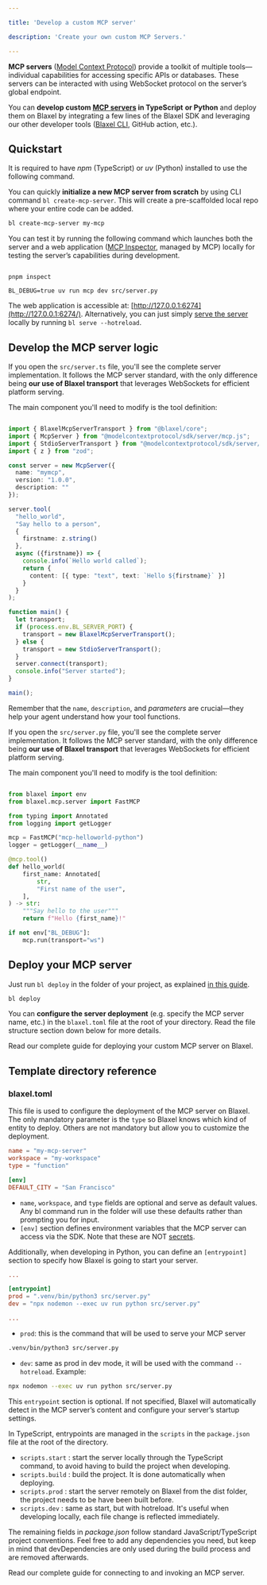 ```yaml
---

title: 'Develop a custom MCP server'

description: 'Create your own custom MCP Servers.'

---
```


**MCP servers** ([Model Context Protocol](https://github.com/modelcontextprotocol)) provide a toolkit of multiple tools—individual capabilities for accessing specific APIs or databases. These servers can be interacted with using WebSocket protocol on the server’s global endpoint. 

You can **develop custom [MCP servers](https://modelcontextprotocol.io/introduction) in TypeScript** **or Python** and deploy them on Blaxel by integrating a few lines of the Blaxel SDK and leveraging our other developer tools ([Blaxel CLI](../cli-reference/introduction), GitHub action, etc.).

## Quickstart

<Warning>It is required to have *npm* (TypeScript) or *uv* (Python) installed to use the following command.</Warning>

You can quickly **initialize a new MCP server from scratch** by using CLI command `bl create-mcp-server`. This will create a pre-scaffolded local repo where your entire code can be added.

```bash
bl create-mcp-server my-mcp
```

You can test it by running the following command which launches both the server and a web application ([MCP Inspector](https://github.com/modelcontextprotocol/inspector), managed by MCP) locally for testing the server’s capabilities during development. 

<CodeGroup>

```shell TypeScript

pnpm inspect

```

```shell Python
BL_DEBUG=true uv run mcp dev src/server.py

```

</CodeGroup>

The web application is accessible at: [http://127.0.0.1:6274](http://127.0.0.1:6274/). Alternatively, you can just simply [serve the server](Deploy-a-function) locally by running `bl serve --hotreload`.

## Develop the MCP server logic

<AccordionGroup>
<Accordion title="Develop in TypeScript" icon="js">

If you open the `src/server.ts` file, you'll see the complete server implementation. It follows the MCP server standard, with the only difference being **our use of Blaxel transport** that leverages WebSockets for efficient platform serving.

The main component you'll need to modify is the tool definition:

```typescript server.ts {12-24}

import { BlaxelMcpServerTransport } from "@blaxel/core";
import { McpServer } from "@modelcontextprotocol/sdk/server/mcp.js";
import { StdioServerTransport } from "@modelcontextprotocol/sdk/server/stdio.js";
import { z } from "zod";

const server = new McpServer({
  name: "mymcp",
  version: "1.0.0",
  description: ""
});

server.tool(
  "hello_world",
  "Say hello to a person",
  {
    firstname: z.string()
  },
  async ({firstname}) => {
    console.info(`Hello world called`);
    return {
      content: [{ type: "text", text: `Hello ${firstname}` }]
    }
  }
);

function main() {
  let transport;
  if (process.env.BL_SERVER_PORT) {
    transport = new BlaxelMcpServerTransport();
  } else {
    transport = new StdioServerTransport();
  }
  server.connect(transport);
  console.info("Server started");
}

main();

```

Remember that the `name`, `description`, and *parameters* are crucial—they help your agent understand how your tool functions.

</Accordion>

<Accordion title="Develop in Python" icon="python">

If you open the `src/server.py` file, you'll see the complete server implementation. It follows the MCP server standard, with the only difference being **our use of Blaxel transport** that leverages WebSockets for efficient platform serving.

The main component you'll need to modify is the tool definition:

```python server.py {10-18}

from blaxel import env
from blaxel.mcp.server import FastMCP

from typing import Annotated
from logging import getLogger

mcp = FastMCP("mcp-helloworld-python")
logger = getLogger(__name__)

@mcp.tool()
def hello_world(
    first_name: Annotated[
        str,
        "First name of the user",
    ],
) -> str:
    """Say hello to the user"""
    return f"Hello {first_name}!"

if not env["BL_DEBUG"]:
    mcp.run(transport="ws")

```

</Accordion>

</AccordionGroup>

## Deploy your MCP server

Just run `bl deploy` in the folder of your project, as explained [in this guide](Deploy-a-function).

```bash
bl deploy
```

You can **configure the server deployment** (e.g. specify the MCP server name, etc.) in the `blaxel.toml` file at the root of your directory. Read the file structure section down below for more details.

<Card title="Deploy your MCP server" icon="rocket" href="/Functions/Deploy-a-function">
Read our complete guide for deploying your custom MCP server on Blaxel.
</Card>

## Template directory reference

### blaxel.toml

This file is used to configure the deployment of the MCP server on Blaxel. The only mandatory parameter is the `type` so Blaxel knows which kind of entity to deploy. Others are not mandatory but allow you to customize the deployment. 

```toml
name = "my-mcp-server"
workspace = "my-workspace"
type = "function"

[env]
DEFAULT_CITY = "San Francisco"
```

- `name`, `workspace`, and `type` fields are optional and serve as default values. Any bl command run in the folder will use these defaults rather than prompting you for input.
- `[env]` section defines environment variables that the MCP server can access via the SDK. Note that these are NOT [secrets](../Agents/Variables-and-secrets).

<AccordionGroup>
<Accordion title="Define entrypoints in Python" icon="python">

Additionally, when developing in Python, you can define an `[entrypoint]` section to specify how Blaxel is going to start your server. 

```toml
...

[entrypoint]
prod = ".venv/bin/python3 src/server.py"
dev = "npx nodemon --exec uv run python src/server.py"

...
```

- `prod`:  this is the command that will be used to serve your MCP server

```bash
.venv/bin/python3 src/server.py
```

- `dev`: same as prod in dev mode, it will be used with the command `--hotreload`. Example:

```bash
npx nodemon --exec uv run python src/server.py
```

This `entrypoint` section is optional. If not specified, Blaxel will automatically detect in the MCP server’s content and configure your server’s startup settings.

</Accordion>

<Accordion title="Define entrypoints in TypeScript" icon="js">

In TypeScript, entrypoints are managed in the `scripts` in the `package.json` file at the root of the directory.

- `scripts.start` : start the server locally through the TypeScript command, to avoid having to build the project when developing.
- `scripts.build` : build the project. It is done automatically when deploying.
- `scripts.prod` : start the server remotely on Blaxel from the dist folder, the project needs to be have been built before.
- `scripts.dev` : same as start, but with hotreload. It's useful when developing locally, each file change is reflected immediately.

The remaining fields in *package.json* follow standard JavaScript/TypeScript project conventions. Feel free to add any dependencies you need, but keep in mind that devDependencies are only used during the build process and are removed afterwards.
</Accordion>
</AccordionGroup>

<Card title="Connect to your MCP server" icon="bolt" href="/Functions/Invoke-a-function">
Read our complete guide for connecting to and invoking an MCP server.
</Card>